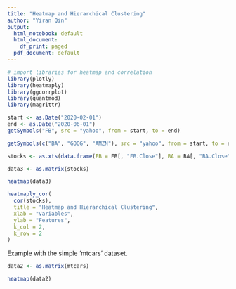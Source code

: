 ---
title: "Heatmap and Hierarchical Clustering"
author: "Yiran Qin"
output:
  html_notebook: default
  html_document:
    df_print: paged
  pdf_document: default
---

```{r}
# import libraries for heatmap and correlation
library(plotly)
library(heatmaply)
library(ggcorrplot)
library(quantmod)
library(magrittr)
```

```{r}
start <- as.Date("2020-02-01")
end <- as.Date("2020-06-01")
getSymbols("FB", src = "yahoo", from = start, to = end)
```

```{r}
getSymbols(c("BA", "GOOG", "AMZN"), src = "yahoo", from = start, to = end)
```

```{r}
stocks <- as.xts(data.frame(FB = FB[, "FB.Close"], BA = BA[, "BA.Close"], GOOG = GOOG[, "GOOG.Close"], AMZN = AMZN[, "AMZN.Close"]))
```

```{r}
data3 <- as.matrix(stocks)
```

```{r}
heatmap(data3)
```
```{r}

heatmaply_cor(
  cor(stocks),
  title = "Heatmap and Hierarchical Clustering",
  xlab = "Variables",
  ylab = "Features",
  k_col = 2,
  k_row = 2   
)
```

Example with the simple 'mtcars' dataset.

```{r}
data2 <- as.matrix(mtcars)
```

```{r}
heatmap(data2)
```


